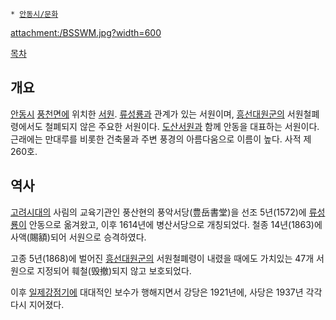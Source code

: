  * [[안동시/문화]]

attachment:/BSSWM.jpg?width=600

[[목차]]
== 개요 ==
[[안동시]] [[풍천면]]에 위치한 [[서원]]. [[류성룡]]과 관계가 있는 서원이며, [[흥선대원군]]의 서원철폐령에서도 철폐되지 않은 주요한 서원이다. [[도산서원]]과 함께 안동을 대표하는 서원이다. 근래에는 만대루를 비롯한 건축물과 주변 풍경의 아름다움으로 이름이 높다. 사적 제 260호. 

== 역사 ==
[[고려]]시대의 사림의 교육기관인  풍산현의 풍악서당(豊岳書堂)을 선조 5년(1572)에 [[류성룡]]이 안동으로 옮겨왔고, 이후 1614년에 병산서당으로 개칭되었다. 철종 14년(1863)에 사액(賜額)되어 서원으로 승격하였다.

고종 5년(1868)에 벌어진 [[흥선대원군]]의 서원철폐령이 내렸을 때에도 가치있는 47개 서원으로 지정되어 훼철(毁撤)되지 않고 보호되었다. 

이후 [[일제강점기]]에 대대적인 보수가 행해지면서 강당은 1921년에, 사당은 1937년 각각 다시 지어졌다. 
